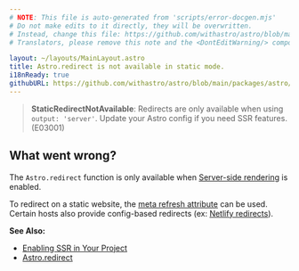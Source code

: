 ```yaml
---
# NOTE: This file is auto-generated from 'scripts/error-docgen.mjs'
# Do not make edits to it directly, they will be overwritten.
# Instead, change this file: https://github.com/withastro/astro/blob/main/packages/astro/src/core/errors/errors-data.ts
# Translators, please remove this note and the <DontEditWarning/> component.

layout: ~/layouts/MainLayout.astro
title: Astro.redirect is not available in static mode.
i18nReady: true
githubURL: https://github.com/withastro/astro/blob/main/packages/astro/src/core/errors/errors-data.ts
---
```


<DontEditWarning />


> **StaticRedirectNotAvailable**: Redirects are only available when using `output: 'server'`. Update your Astro config if you need SSR features. (E03001)

## What went wrong?
The `Astro.redirect` function is only available when [Server-side rendering](/en/guides/server-side-rendering/) is enabled.

To redirect on a static website, the [meta refresh attribute](https://developer.mozilla.org/en-US/docs/Web/HTML/Element/meta) can be used. Certain hosts also provide config-based redirects (ex: [Netlify redirects](https://docs.netlify.com/routing/redirects/)).

**See Also:**
-  [Enabling SSR in Your Project](/en/guides/server-side-rendering/#enabling-ssr-in-your-project)
-  [Astro.redirect](/en/guides/server-side-rendering/#astroredirect)


